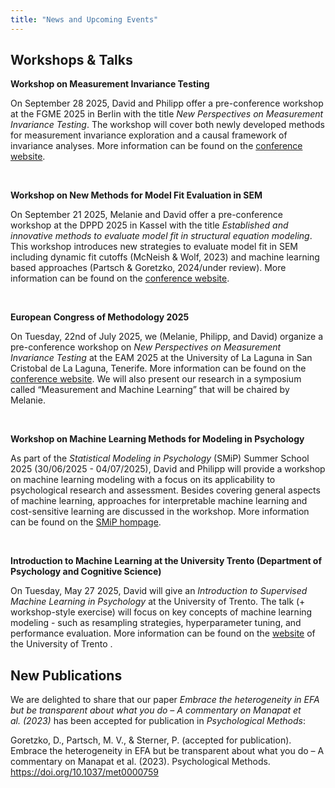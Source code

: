```yaml
---
title: "News and Upcoming Events"
---
```


## Workshops & Talks

**Workshop on Measurement Invariance Testing**

On September 28 2025, David and Philipp offer a pre-conference workshop at the FGME 2025 in Berlin with the title *New Perspectives on Measurement Invariance Testing*. The workshop will cover both newly developed methods for measurement invariance exploration and a causal framework of invariance analyses. More information can be found on the [conference website](http://methods-berlin.com/en/fgme2025_workshops/).

\

**Workshop on New Methods for Model Fit Evaluation in SEM**

On September 21 2025, Melanie and David offer a pre-conference workshop at the DPPD 2025 in Kassel with the title *Established and innovative methods to evaluate model fit in structural equation modeling*. This workshop introduces new strategies to evaluate model fit in SEM including dynamic fit cutoffs (McNeish & Wolf, 2023) and machine learning based approaches (Partsch & Goretzko, 2024/under review). More information can be found on the [conference website](https://dppd2025.de/programm/pre-conference-workshops/).

\

**European Congress of Methodology 2025**

On Tuesday, 22nd of July 2025, we (Melanie, Philipp, and David) organize a pre-conference workshop on *New Perspectives on Measurement Invariance Testing* at the EAM 2025 at the University of La Laguna in San Cristobal de La Laguna, Tenerife. More information can be found on the [conference website](https://eam2025.eu). We will also present our research in a symposium called "Measurement and Machine Learning" that will be chaired by Melanie.

\

**Workshop on Machine Learning Methods for Modeling in Psychology**

As part of the *Statistical Modeling in Psychology* (SMiP) Summer School 2025 (30/06/2025 - 04/07/2025), David and Philipp will provide a workshop on machine learning modeling with a focus on its applicability to psychological research and assessment. Besides covering general aspects of machine learning, approaches for interpretable machine learning and cost-sensitive learning are discussed in the workshop. More information can be found on the [SMiP hompage](https://www.uni-mannheim.de/smip-summerschool/workshops/machine-learning-methods-for-modeling-in-psychology/).

\

**Introduction to Machine Learning at the University Trento (Department of Psychology and Cognitive Science)**

On Tuesday, May 27 2025, David will give an *Introduction to Supervised Machine Learning in Psychology* at the University of Trento. The talk (+ workshop-style exercise) will focus on key concepts of machine learning modeling - such as resampling strategies, hyperparameter tuning, and performance evaluation. More information can be found on the [website](https://beyond.dipsco.unitn.it/home-page) of the University of Trento .

## New Publications

We are delighted to share that our paper *Embrace the heterogeneity in EFA but be transparent about what you do – A commentary on Manapat et al. (2023)* has been accepted for publication in *Psychological Methods*:

Goretzko, D., Partsch, M. V., & Sterner, P. (accepted for publication). Embrace the heterogeneity in EFA but be transparent about what you do – A commentary on Manapat et al. (2023). Psychological Methods. <https://doi.org/10.1037/met0000759>
